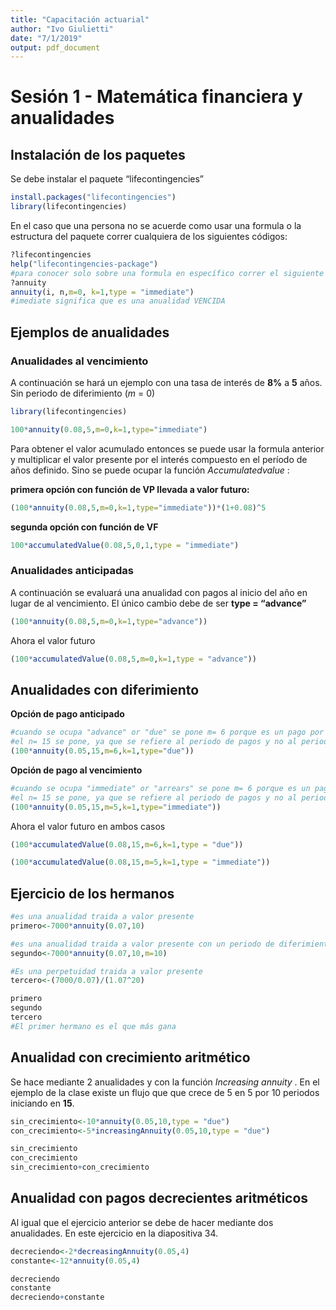 ```yaml
---
title: "Capacitación actuarial"
author: "Ivo Giulietti"
date: "7/1/2019"
output: pdf_document
---
```


# Sesión 1 - Matemática financiera y anualidades
## Instalación de los paquetes 
Se debe instalar el paquete "lifecontingencies"

```r
install.packages("lifecontingencies")
library(lifecontingencies)
```

En el caso que una persona no se acuerde como usar una formula o la estructura del paquete correr cualquiera de los siguientes códigos: 

```r
?lifecontingencies
help("lifecontingencies-package")
#para conocer solo sobre una formula en específico correr el siguiente comando
?annuity
annuity(i, n,m=0, k=1,type = "immediate")
#imediate significa que es una anualidad VENCIDA
```
## Ejemplos de anualidades
### Anualidades al vencimiento 

A continuación se hará un ejemplo con una tasa de interés de **8%** a **5** años. Sin periodo de diferimiento (*m* = 0)
```r
library(lifecontingencies)
```

```r
100*annuity(0.08,5,m=0,k=1,type="immediate")
```
Para obtener el valor acumulado entonces se puede usar la formula anterior y multiplicar el valor presente por el interés compuesto en el período de años definido. Sino se puede ocupar la función *Accumulatedvalue* : 

**primera opción con función de VP llevada a valor futuro:**

```r
(100*annuity(0.08,5,m=0,k=1,type="immediate"))*(1+0.08)^5
```

**segunda opción con función de VF**

```r
100*accumulatedValue(0.08,5,0,1,type = "immediate")
```

### Anualidades anticipadas
A continuación se evaluará una anualidad con pagos al inicio del año en lugar de al vencimiento. El único cambio debe de ser **type = "advance"** 

```r
(100*annuity(0.08,5,m=0,k=1,type="advance"))
```
Ahora el valor futuro
```r
(100*accumulatedValue(0.08,5,m=0,k=1,type = "advance"))
```

## Anualidades con diferimiento

**Opción de pago anticipado**
```r
#cuando se ocupa "advance" or "due" se pone m= 6 porque es un pago por anticipado.
#el n= 15 se pone, ya que se refiere al periodo de pagos y no al periodo de total. R suma 15 + 6 (21 años en total, pero como es anticipada da lo mismo que al vencimiento)
(100*annuity(0.05,15,m=6,k=1,type="due"))
```
**Opción de pago al vencimiento**
```r
#cuando se ocupa "immediate" or "arrears" se pone m= 6 porque es un pago por anticipado.
#el n= 15 se pone, ya que se refiere al periodo de pagos y no al periodo de total. R suma 15 + 5 (20 años en total)
(100*annuity(0.05,15,m=5,k=1,type="immediate"))
```

Ahora el valor futuro en ambos casos
```r
(100*accumulatedValue(0.08,15,m=6,k=1,type = "due"))
```
```r
(100*accumulatedValue(0.08,15,m=5,k=1,type = "immediate"))
```

## Ejercicio de los hermanos 
```r
#es una anualidad traida a valor presente
primero<-7000*annuity(0.07,10)

#es una anualidad traida a valor presente con un periodo de diferimiento
segundo<-7000*annuity(0.07,10,m=10)

#Es una perpetuidad traida a valor presente
tercero<-(7000/0.07)/(1.07^20)

primero
segundo
tercero
#El primer hermano es el que más gana
```


## Anualidad con crecimiento aritmético

Se hace mediante 2 anualidades y con la función *Increasing annuity* . En el ejemplo de la clase existe un flujo que que crece de 5 en 5 por 10 periodos iniciando en **15**.
```r
sin_crecimiento<-10*annuity(0.05,10,type = "due")
con_crecimiento<-5*increasingAnnuity(0.05,10,type = "due")

sin_crecimiento
con_crecimiento
sin_crecimiento+con_crecimiento
```

## Anualidad con pagos decrecientes aritméticos
Al igual que el ejercicio anterior se debe de hacer mediante dos anualidades. En este ejercicio en la diapositiva 34. 
```r
decreciendo<-2*decreasingAnnuity(0.05,4)
constante<-12*annuity(0.05,4)

decreciendo
constante
decreciendo+constante
```



